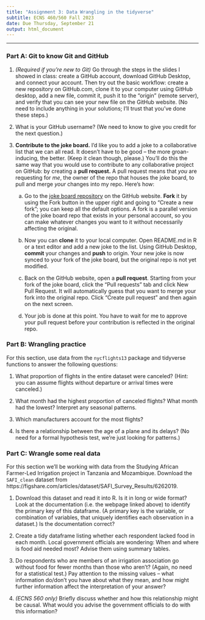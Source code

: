 ```yaml
---
title: "Assignment 3: Data Wrangling in the tidyverse"
subtitle: ECNS 460/560 Fall 2023
date: Due Thursday, September 21
output: html_document
---
```


***

### Part A: Git to know Git and GitHub

1. *(Required if you're new to Git)* Go through the steps in the slides I showed in class: create a GitHub account, download GitHub Desktop, and connect your account. Then try out the basic workflow: create a new repository on GitHub.com, clone it to your computer using GitHub desktop, add a new file, commit it, push it to the "origin" (remote server), and verify that you can see your new file on the GitHub website. (No need to include anything in your solutions; I'll trust that you've done these steps.)

2. What is your GitHub username? (We need to know to give you credit for the next question.)

3. **Contribute to the joke board.** I'd like you to add a joke to a collaborative list that we can all read. It doesn't have to be good -- the more groan-inducing, the better. (Keep it clean though, please.) You'll do this the same way that you would use to contribute to any collaborative project on GitHub: by creating a **pull request.** A pull request means that *you* are requesting for *me*, the owner of the repo that houses the joke board, to pull and merge *your* changes into my repo. Here's how:

   a. Go to the [joke board repository](https://github.com/msu-econ-data-analytics/joke-board) on the GitHub website. **Fork** it by using the Fork button in the upper right and going to "Create a new fork"; you can keep all the default options. A fork is a parallel version of the joke board repo that exists in your personal account, so you can make whatever changes you want to it without necessarily affecting the original.
   
   a. Now you can **clone** it to your local computer. Open README.md in R or a text editor and add a new joke to the list. Using GitHub Desktop, **commit** your changes and **push** to origin. Your new joke is now synced to your fork of the joke board, but the original repo is not yet modified.
   
   a. Back on the GitHub website, open a **pull request**. Starting from your fork of the joke board, click the "Pull requests" tab and click New Pull Request. It will automatically guess that you want to merge your fork into the original repo. Click "Create pull request" and then again on the next screen.
   
   a. Your job is done at this point. You have to wait for me to approve your pull request before your contribution is reflected in the original repo.
   

### Part B: Wrangling practice

For this section, use data from the `nycflights13` package and tidyverse functions to answer the following questions:

1. What proportion of flights in the entire dataset were canceled? (Hint: you can assume flights without departure or arrival times were canceled.)

2. What month had the highest proportion of canceled flights? What month had the lowest? Interpret any seasonal patterns.

3. Which manufacturers account for the most flights?

4. Is there a relationship between the age of a plane and its delays? (No need for a formal hypothesis test, we're just looking for patterns.)


### Part C: Wrangle some real data

For this section we'll be working with data from the Studying African Farmer-Led Irrigation project in Tanzania and Mozambique. Download the `SAFI_clean` dataset from https://figshare.com/articles/dataset/SAFI_Survey_Results/6262019.

1. Download this dataset and read it into R. Is it in long or wide format? Look at the documentation (i.e. the webpage linked above) to identify the primary key of this dataframe. (A primary key is the variable, or combination of variables, that uniquely identifies each observation in a dataset.) Is the documentation correct?

2. Create a tidy dataframe listing whether each respondent lacked food in each month. Local government officials are wondering: When and where is food aid needed most? Advise them using summary tables.

3. Do respondents who are members of an irrigation association go without food for fewer months than those who aren't? (Again, no need for a statistical test.) Pay attention to the missing values -- what information do/don't you have about what they mean, and how might further information affect the interpretation of your answer?

4. *(ECNS 560 only)* Briefly discuss whether and how this relationship might be causal. What would you advise the government officials to do with this information?

